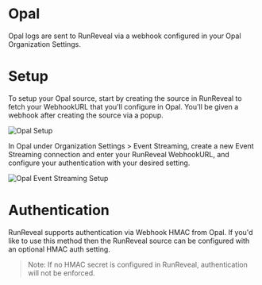 # Opal
Opal logs are sent to RunReveal via a webhook configured in your Opal Organization Settings.

# Setup
To setup your Opal source, start by creating the source in RunReveal to fetch
your WebhookURL that you'll configure in Opal. You'll be given a webhook after
creating the source via a popup.

![Opal Setup](/opal-1.png)

In Opal under Organization Settings > Event Streaming, create a new Event
Streaming connection and enter your RunReveal WebhookURL, and configure
your authentication with your desired setting.

![Opal Event Streaming Setup](/opal-2.png)
# Authentication
RunReveal supports authentication via Webhook HMAC from Opal. If you'd like
to use this method then the RunReveal source can be configured with an optional
HMAC auth setting.

> Note: If no HMAC secret is configured in RunReveal, authentication will not
be enforced. 

